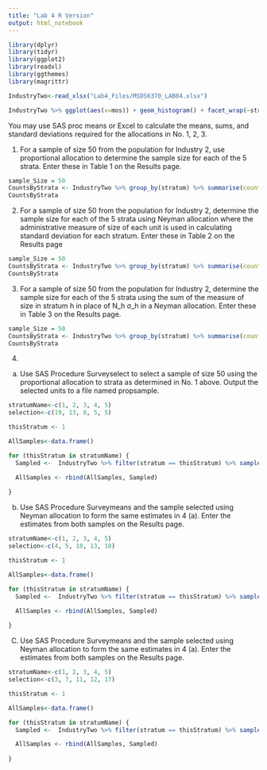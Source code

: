 ```yaml
---
title: "Lab 4 R Version"
output: html_notebook
---
```


```r
library(dplyr)
library(tidyr)
library(ggplot2)
library(readxl)
library(ggthemes)
library(magrittr)
```


```r
IndustryTwo<-read_xlsx("Lab4_Files/MSDS6370_LAB04.xlsx")

```


```r
IndustryTwo %>% ggplot(aes(x=mos)) + geom_histogram() + facet_wrap(~stratum, ncol=5) + scale_x_continuous(breaks=c(0, 500000)) + ggtitle("MOS by Stratum")

```

You may use SAS proc means or Excel to calculate the means, sums, and standard deviations required for the allocations in No. 1, 2, 3.

1.  For a sample of size 50 from the population for Industry 2, use proportional allocation to determine the sample size for each of the 5 strata.  Enter these in Table 1 on the Results page.

```r
sample_Size = 50
CountsByStrata <- IndustryTwo %>% group_by(stratum) %>% summarise(count=n()) %>% mutate(share=count/sum(count)) %>% mutate(FromThisStratum= round(sample_Size * share, 0), Unrounded=(sample_Size * share))
CountsByStrata

```

2.  For a sample of size 50 from the population for Industry 2, determine the sample size for each of the 5 strata using Neyman allocation where the administrative measure of size of each unit is used in calculating standard deviation for each stratum.  Enter these in Table 2 on the Results page

```r
sample_Size = 50
CountsByStrata <- IndustryTwo %>% group_by(stratum) %>% summarise(count=n(), Size = sd(mos)) %>% mutate(share=Size/sum(Size)) %>% mutate(weight=Size, FromThisStratum= round(sample_Size * share, 0), unrounded=sample_Size * share)
CountsByStrata

```

3.  For a sample of size 50 from the population for Industry 2, determine the sample size for each of the 5 strata using the sum of the measure of size in stratum h in place of N_h σ_h in a Neyman allocation.  Enter these in Table 3 on the Results page.   



```r
sample_Size = 50
CountsByStrata <- IndustryTwo %>% group_by(stratum) %>% summarise(count=n(), Size = sum(mos)) %>% mutate(share=Size/sum(Size)) %>% mutate(weight=Size, FromThisStratum= round(sample_Size * share, 0), unrounded=sample_Size * share)
CountsByStrata


```


4. 
(a) Use SAS Procedure Surveyselect to select a sample of size 50 using the proportional allocation to strata as determined in No. 1 above. Output the selected units to a file named propsample. 
```r
stratumName<-c(1, 2, 3, 4, 5)
selection<-c(19, 13, 8, 5, 5)

thisStratum <- 1

AllSamples<-data.frame()

for (thisStratum in stratumName) {
  Sampled <-  IndustryTwo %>% filter(stratum == thisStratum) %>% sample_n(selection[thisStratum], replace=FALSE) %>% group_by(stratum) %>% summarise(SampleMean = mean(Sales), SampleSD = sd(Sales))

  AllSamples <- rbind(AllSamples, Sampled)
  
}

```


(b)  Use SAS Procedure Surveymeans and the sample selected using Neyman allocation to form the same estimates in 4 (a).  Enter the estimates from both samples on the Results page.  
```r
stratumName<-c(1, 2, 3, 4, 5)
selection<-c(4, 5, 10, 13, 18)

thisStratum <- 1

AllSamples<-data.frame()

for (thisStratum in stratumName) {
  Sampled <-  IndustryTwo %>% filter(stratum == thisStratum) %>% sample_n(selection[thisStratum], replace=FALSE) %>% group_by(stratum) %>% summarise(SampleMean = mean(Sales), SampleSD = sd(Sales))

  AllSamples <- rbind(AllSamples, Sampled)
  
}

```

(C)  Use SAS Procedure Surveymeans and the sample selected using Neyman allocation to form the same estimates in 4 (a).  Enter the estimates from both samples on the Results page.  
```r
stratumName<-c(1, 2, 3, 4, 5)
selection<-c(3, 7, 11, 12, 17)

thisStratum <- 1

AllSamples<-data.frame()

for (thisStratum in stratumName) {
  Sampled <-  IndustryTwo %>% filter(stratum == thisStratum) %>% sample_n(selection[thisStratum], replace=FALSE) %>% group_by(stratum) %>% summarise(SampleMean = mean(Sales), SampleSD = sd(Sales))

  AllSamples <- rbind(AllSamples, Sampled)
  
}

```